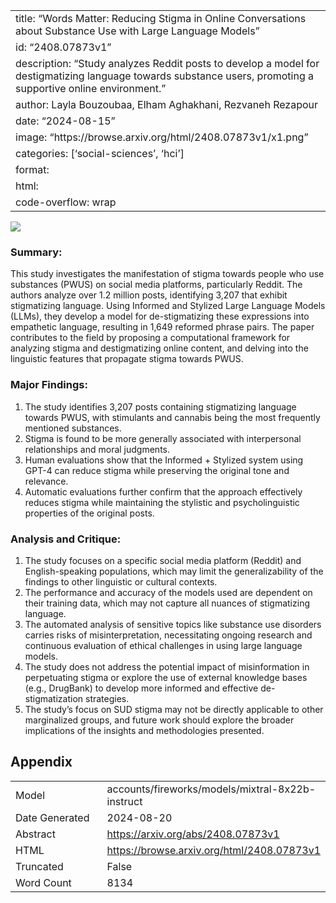 
---
title: "Words Matter: Reducing Stigma in Online Conversations about Substance Use with Large Language Models"
id: "2408.07873v1"
description: "Study analyzes Reddit posts to develop a model for destigmatizing language towards substance users, promoting a supportive online environment."
author: Layla Bouzoubaa, Elham Aghakhani, Rezvaneh Rezapour
date: "2024-08-15"
image: "https://browse.arxiv.org/html/2408.07873v1/x1.png"
categories: ['social-sciences', 'hci']
format:
  html:
    code-overflow: wrap
---

![](https://browse.arxiv.org/html/2408.07873v1/x1.png)

### Summary:

This study investigates the manifestation of stigma towards people who use substances (PWUS) on social media platforms, particularly Reddit. The authors analyze over 1.2 million posts, identifying 3,207 that exhibit stigmatizing language. Using Informed and Stylized Large Language Models (LLMs), they develop a model for de-stigmatizing these expressions into empathetic language, resulting in 1,649 reformed phrase pairs. The paper contributes to the field by proposing a computational framework for analyzing stigma and destigmatizing online content, and delving into the linguistic features that propagate stigma towards PWUS.

### Major Findings:

1. The study identifies 3,207 posts containing stigmatizing language towards PWUS, with stimulants and cannabis being the most frequently mentioned substances.
2. Stigma is found to be more generally associated with interpersonal relationships and moral judgments.
3. Human evaluations show that the Informed + Stylized system using GPT-4 can reduce stigma while preserving the original tone and relevance.
4. Automatic evaluations further confirm that the approach effectively reduces stigma while maintaining the stylistic and psycholinguistic properties of the original posts.

### Analysis and Critique:

1. The study focuses on a specific social media platform (Reddit) and English-speaking populations, which may limit the generalizability of the findings to other linguistic or cultural contexts.
2. The performance and accuracy of the models used are dependent on their training data, which may not capture all nuances of stigmatizing language.
3. The automated analysis of sensitive topics like substance use disorders carries risks of misinterpretation, necessitating ongoing research and continuous evaluation of ethical challenges in using large language models.
4. The study does not address the potential impact of misinformation in perpetuating stigma or explore the use of external knowledge bases (e.g., DrugBank) to develop more informed and effective de-stigmatization strategies.
5. The study's focus on SUD stigma may not be directly applicable to other marginalized groups, and future work should explore the broader implications of the insights and methodologies presented.

## Appendix

|          |          |
|----------|----------|
| Model     | accounts/fireworks/models/mixtral-8x22b-instruct       |
| Date Generated     | 2024-08-20       |
| Abstract | [https://arxiv.org/abs/2408.07873v1](https://arxiv.org/abs/2408.07873v1)        |
| HTML     | [https://browse.arxiv.org/html/2408.07873v1](https://browse.arxiv.org/html/2408.07873v1)       |
| Truncated       | False       |
| Word Count       | 8134       |
